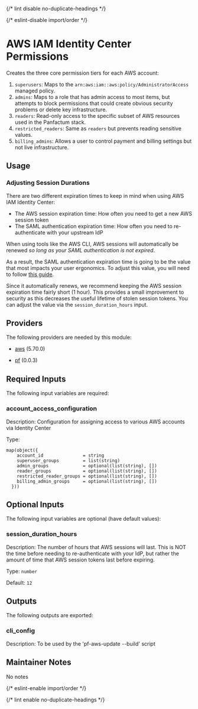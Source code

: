 
{/* lint disable no-duplicate-headings */}

{/* eslint-disable import/order */}

<ModuleHeader name="aws_iam_identity_center_permissions" sourceHref="https://github.com/Panfactum/stack/tree/__PANFACTUM_VERSION_EDGE__/packages/infrastructure/aws_iam_identity_center_permissions" status="stable" type="direct" />

# AWS IAM Identity Center Permissions

Creates the three core permission tiers for each AWS account:

1. `superusers`: Maps to the `arn:aws:iam::aws:policy/AdministratorAccess` managed policy.
2. `admins`: Maps to a role that has admin access to most items,
   but attempts to block permissions that could create obvious security problems or delete key infrastructure.
3. `readers`: Read-only access to the specific subset of AWS resources used in the Panfactum stack.
4. `restricted_readers`: Same as `readers` but prevents reading sensitive values.
5. `billing_admins`: Allows a user to control payment and billing settings but not live infrastructure.

## Usage

### Adjusting Session Durations

There are two different expiration times to keep in mind when using AWS IAM Identity Center:

* The AWS session expiration time: How often you need to get a new AWS session token
* The SAML authentication expiration time: How often you need to re-authenticate with your upstream IdP

When using tools like the AWS CLI, AWS sessions will automatically be renewed *so long as your SAML
authentication is not expired*.

As a result, the SAML authentication expiration time is going to be the value that most impacts your
user ergonomics. To adjust this value, you will need to follow [this guide](https://docs.aws.amazon.com/singlesignon/latest/userguide/configure-user-session.html#user-session-duration-how-to-configure).

Since it automatically renews, we recommend keeping the AWS session expiration time fairly short (1 hour). This
provides a small improvement to security as this decreases the useful lifetime of stolen session tokens. You
can adjust the value via the `session_duration_hours` input.

## Providers

The following providers are needed by this module:

* [aws](https://registry.terraform.io/providers/hashicorp/aws/5.70.0/docs) (5.70.0)

* [pf](https://registry.terraform.io/providers/panfactum/pf/0.0.3/docs) (0.0.3)

## Required Inputs

The following input variables are required:

### account\_access\_configuration

Description: Configuration for assigning access to various AWS accounts via Identity Center

Type:

```hcl
map(object({
    account_id               = string
    superuser_groups         = list(string)
    admin_groups             = optional(list(string), [])
    reader_groups            = optional(list(string), [])
    restricted_reader_groups = optional(list(string), [])
    billing_admin_groups     = optional(list(string), [])
  }))
```

## Optional Inputs

The following input variables are optional (have default values):

### session\_duration\_hours

Description: The number of hours that AWS sessions will last. This is NOT the time before needing to re-authenticate with your IdP, but rather the amount of time that AWS session tokens last before expiring.

Type: `number`

Default: `12`

## Outputs

The following outputs are exported:

### cli\_config

Description: To be used by the 'pf-aws-update --build' script

## Maintainer Notes

No notes

{/* eslint-enable import/order */}

{/* lint enable no-duplicate-headings */}
